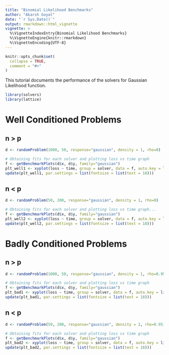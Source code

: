 ```yaml
---
title: "Binomial Likelihood Benchmarks"
author: "Akarsh Goyal"
date: "`r Sys.Date()`"
output: rmarkdown::html_vignette
vignette: >
  %\VignetteIndexEntry{Binomial Likelihood Benchmarks}
  %\VignetteEngine{knitr::rmarkdown}
  %\VignetteEncoding{UTF-8}
---
```


```r
knitr::opts_chunk$set(
  collapse = TRUE,
  comment = "#>"
)
```

This tutorial documents the performance of the solvers for Gaussian Likelihood function.

```r
library(solvers)
library(lattice)
```
# Well Conditioned Problems
## n > p
```r
d <- randomProblem(1000, 50, response="gaussian", density = 1, rho=0)

# Obtaining fits for each solver and plotting loss vs time graph
f <- getBenchmarkPlots(d$x, d$y, family="gaussian")
plt_well1 <- xyplot(loss ~ time, group = solver, data = f, auto.key = list(corner = c(0.9, 0.9)), type = "l")
update(plt_well1, par.settings = list(fontsize = list(text = 18)))
```
## n < p
```r
d <- randomProblem(50, 200, response="gaussian", density = 1, rho=0)

# Obtaining fits for each solver and plotting loss vs time graph...
f <- getBenchmarkPlots(d$x, d$y, family="gaussian")
plt_well2 <- xyplot(loss ~ time, group = solver, data = f, auto.key = list(corner = c(0.9, 0.9)), type = "l")
update(plt_well2, par.settings = list(fontsize = list(text = 18)))
```

# Badly Conditioned Problems
## n > p
```r
d <- randomProblem(1000, 50, response="gaussian", density = 1, rho=0.95)

# Obtaining fits for each solver and plotting loss vs time graph
f <- getBenchmarkPlots(d$x, d$y, family="gaussian")
plt_bad1 <- xyplot(loss ~ time, group = solver, data = f, auto.key = list(corner = c(0.9, 0.9)), type = "l")
update(plt_bad1, par.settings = list(fontsize = list(text = 18)))
```

## n < p
```r
d <- randomProblem(50, 200, response="gaussian", density = 1, rho=0.95)

# Obtaining fits for each solver and plotting loss vs time graph
f <- getBenchmarkPlots(d$x, d$y, family="gaussian")
plt_bad2 <- xyplot(loss ~ time, group = solver, data = f, auto.key = list(corner = c(0.9, 0.9)), type = "l")
update(plt_bad2, par.settings = list(fontsize = list(text = 18)))
```


